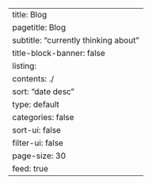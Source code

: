 ---
title: Blog
pagetitle: Blog
subtitle: "currently thinking about"
title-block-banner: false
listing:
  contents: ./
  sort: "date desc"
  type: default
  categories: false
  sort-ui: false
  filter-ui: false
  page-size: 30
  feed: true
---